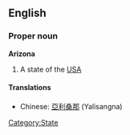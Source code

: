 ==English==
===Proper noun===
'''Arizona'''

# A state of the [[USA]]

====Translations====
*Chinese: [[亞利桑那]] (Yalisangna)

[[Category:State]]